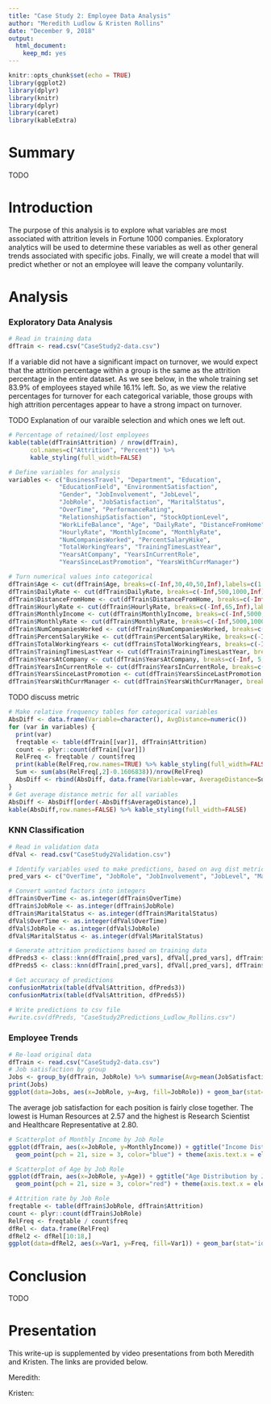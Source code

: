 ```yaml
---
title: "Case Study 2: Employee Data Analysis"
author: "Meredith Ludlow & Kristen Rollins"
date: "December 9, 2018"
output:
  html_document:
    keep_md: yes
---
```


```r
knitr::opts_chunk$set(echo = TRUE)
library(ggplot2)
library(dplyr)
library(knitr)
library(dplyr)
library(caret)
library(kableExtra)
```

# Summary

TODO 

# Introduction

The purpose of this analysis is to explore what variables are most associated with attrition levels in Fortune 1000 companies. Exploratory analytics will be used to determine these variables as well as other general trends associated with specific jobs. Finally, we will create a model that will predict whether or not an employee will leave the company voluntarily.

# Analysis

### Exploratory Data Analysis

```r
# Read in training data
dfTrain <- read.csv("CaseStudy2-data.csv")
```

If a variable did not have a significant impact on turnover, we would expect that the attrition percentage within a group is the same as the attrition percentage in the entire dataset. As we see below, in the whole training set 83.9% of employees stayed while 16.1% left. So, as we view the relative percentages for turnover for each categorical variable, those groups with high attrition percentages appear to have a strong impact on turnover. 

TODO Explanation of our varaible selection and which ones we left out.

```r
# Percentage of retained/lost employees
kable(table(dfTrain$Attrition) / nrow(dfTrain), 
      col.names=c("Attrition", "Percent")) %>% 
      kable_styling(full_width=FALSE)

# Define variables for analysis
variables <- c("BusinessTravel", "Department", "Education", 
              "EducationField", "EnvironmentSatisfaction",
              "Gender", "JobInvolvement", "JobLevel",
              "JobRole", "JobSatisfaction", "MaritalStatus",
              "OverTime", "PerformanceRating", 
              "RelationshipSatisfaction", "StockOptionLevel", 
              "WorkLifeBalance", "Age", "DailyRate", "DistanceFromHome", 
              "HourlyRate", "MonthlyIncome", "MonthlyRate", 
              "NumCompaniesWorked", "PercentSalaryHike",
              "TotalWorkingYears", "TrainingTimesLastYear", 
              "YearsAtCompany", "YearsInCurrentRole", 
              "YearsSinceLastPromotion", "YearsWithCurrManager")

# Turn numerical values into categorical
dfTrain$Age <- cut(dfTrain$Age, breaks=c(-Inf,30,40,50,Inf),labels=c(1,2,3,4))
dfTrain$DailyRate <- cut(dfTrain$DailyRate, breaks=c(-Inf,500,1000,Inf),labels=c(1,2,3))
dfTrain$DistanceFromHome <- cut(dfTrain$DistanceFromHome, breaks=c(-Inf,10,Inf),labels=c(1,2))
dfTrain$HourlyRate <- cut(dfTrain$HourlyRate, breaks=c(-Inf,65,Inf),labels=c(1,2))
dfTrain$MonthlyIncome <- cut(dfTrain$MonthlyIncome, breaks=c(-Inf,5000,10000,15000,Inf),labels=c(1,2,3,4))
dfTrain$MonthlyRate <- cut(dfTrain$MonthlyRate, breaks=c(-Inf,5000,10000,15000,20000,Inf),labels=c(1,2,3,4,5))
dfTrain$NumCompaniesWorked <- cut(dfTrain$NumCompaniesWorked, breaks=c(-Inf,4,Inf),labels=c(1,2))
dfTrain$PercentSalaryHike <- cut(dfTrain$PercentSalaryHike, breaks=c(-Inf, 13, 17, Inf), labels=c(1, 2, 3))
dfTrain$TotalWorkingYears <- cut(dfTrain$TotalWorkingYears, breaks=c(-Inf, 10, 20, Inf), labels=c(1, 2, 3))
dfTrain$TrainingTimesLastYear <- cut(dfTrain$TrainingTimesLastYear, breaks=c(-Inf, 1, 4, Inf), labels=c(1, 2, 3))
dfTrain$YearsAtCompany <- cut(dfTrain$YearsAtCompany, breaks=c(-Inf, 5, 15, 25, Inf), labels=c(1, 2, 3, 4))
dfTrain$YearsInCurrentRole <- cut(dfTrain$YearsInCurrentRole, breaks=c(-Inf, 5, 10, Inf), labels=c(1, 2, 3))
dfTrain$YearsSinceLastPromotion <- cut(dfTrain$YearsSinceLastPromotion, breaks=c(-Inf, 2, 7, Inf), labels=c(1, 2, 3))
dfTrain$YearsWithCurrManager <- cut(dfTrain$YearsWithCurrManager, breaks=c(-Inf, 5, 10, Inf), labels=c(1, 2, 3))
```

TODO discuss metric

```r
# Make relative frequency tables for categorical variables
AbsDiff <- data.frame(Variable=character(), AvgDistance=numeric())
for (var in variables) {
  print(var)
  freqtable <- table(dfTrain[[var]], dfTrain$Attrition)
  count <- plyr::count(dfTrain[[var]])
  RelFreq <- freqtable / count$freq
  print(kable(RelFreq,row.names=TRUE) %>% kable_styling(full_width=FALSE))
  Sum <- sum(abs(RelFreq[,2]-0.1606838))/nrow(RelFreq)
  AbsDiff <- rbind(AbsDiff, data.frame(Variable=var, AverageDistance=Sum))
}
# Get average distance metric for all variables
AbsDiff <- AbsDiff[order(-AbsDiff$AverageDistance),]
kable(AbsDiff,row.names=FALSE) %>% kable_styling(full_width=FALSE)
```

### KNN Classification

```r
# Read in validation data
dfVal <- read.csv("CaseStudy2Validation.csv")

# Identify variables used to make predictions, based on avg dist metric
pred_vars <- c("OverTime", "JobRole", "JobInvolvement", "JobLevel", "MaritalStatus")

# Convert wanted factors into integers
dfTrain$OverTime <- as.integer(dfTrain$OverTime)
dfTrain$JobRole <- as.integer(dfTrain$JobRole)
dfTrain$MaritalStatus <- as.integer(dfTrain$MaritalStatus)
dfVal$OverTime <- as.integer(dfVal$OverTime)
dfVal$JobRole <- as.integer(dfVal$JobRole)
dfVal$MaritalStatus <- as.integer(dfVal$MaritalStatus)

# Generate attrition predictions based on training data
dfPreds3 <- class::knn(dfTrain[,pred_vars], dfVal[,pred_vars], dfTrain$Attrition, k=3)
dfPreds5 <- class::knn(dfTrain[,pred_vars], dfVal[,pred_vars], dfTrain$Attrition, k=5)

# Get accuracy of predictions
confusionMatrix(table(dfVal$Attrition, dfPreds3))
confusionMatrix(table(dfVal$Attrition, dfPreds5))

# Write predictions to csv file
#write.csv(dfPreds, "CaseStudy2Predictions_Ludlow_Rollins.csv")
```

### Employee Trends

```r
# Re-load original data
dfTrain <- read.csv("CaseStudy2-data.csv")
# Job satisfaction by group
Jobs <- group_by(dfTrain, JobRole) %>% summarise(Avg=mean(JobSatisfaction, na.rm=TRUE))
print(Jobs)
ggplot(data=Jobs, aes(x=JobRole, y=Avg, fill=JobRole)) + geom_bar(stat='identity', colour = 'black') + coord_flip() + ggtitle("Average Job Satisfaction by Job") + xlab("Job Type") + ylab("Average Satisfaction") + theme(legend.position="none") + theme(plot.title = element_text(hjust = 0.5))
```

The average job satisfaction for each position is fairly close together. The lowest is Human Resources at 2.57 and the highest is Research Scientist and Healthcare Representative at 2.80. 

```r
# Scatterplot of Monthly Income by Job Role
ggplot(dfTrain, aes(x=JobRole, y=MonthlyIncome)) + ggtitle("Income Distribution by Job Type") + xlab("Job Type") + ylab("Monthly Income") + 
  geom_point(pch = 21, size = 3, color="blue") + theme(axis.text.x = element_text(angle = 50, hjust = 1))

# Scatterplot of Age by Job Role
ggplot(dfTrain, aes(x=JobRole, y=Age)) + ggtitle("Age Distribution by Job Type") + xlab("Job Type") + ylab("Age") + 
  geom_point(pch = 21, size = 3, color="red") + theme(axis.text.x = element_text(angle = 50, hjust = 1))

# Attrition rate by Job Role
freqtable <- table(dfTrain$JobRole, dfTrain$Attrition)
count <- plyr::count(dfTrain$JobRole)
RelFreq <- freqtable / count$freq
dfRel <- data.frame(RelFreq)
dfRel2 <- dfRel[10:18,]
ggplot(data=dfRel2, aes(x=Var1, y=Freq, fill=Var1)) + geom_bar(stat='identity', colour = 'black') + coord_flip() + ggtitle("Attrition Rate per Job Type") + ylab("Attrition Rate") + xlab("Job Type") + theme(legend.position="none") + theme(plot.title = element_text(hjust = 0.5))
```



# Conclusion

TODO

# Presentation

This write-up is supplemented by video presentations from both Meredith and Kristen. The links are provided below.

Meredith: 

Kristen: 
